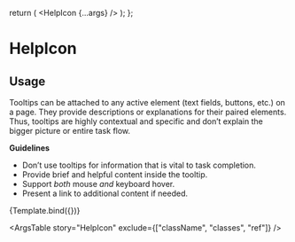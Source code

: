 
<Meta title="UI Elements/Tooltip/HelpIcon" component={HelpIcon} />

   return (
     <HelpIcon {...args} />
   );
 };

# HelpIcon

## Usage
Tooltips can be attached to any active element (text fields, buttons, etc.) on a page. They provide descriptions or explanations for their paired elements. Thus, tooltips are highly contextual and specific and don’t explain the bigger picture or entire task flow.

**Guidelines**
- Don’t use tooltips for information that is vital to task completion.
- Provide brief and helpful content inside the tooltip.
- Support _both_ mouse _and_ keyboard hover.
- Present a link to additional content if needed.

<Canvas>
  <Story
    name="HelpIcon"
    args={{
      text: "Hello World",
      tooltipPosition: "bottom",
    }}
    argTypes={{
      text: {
        description: 'Tooltip text.',
      },
      isError: {
          description: 'Changes the icon to an error icon.'
      },
      leaveDelay: {
          description: 'Delay hiding the tooltip.'
      }
    }}
  >
    {Template.bind({})}
  </Story>
</Canvas>

<ArgsTable
  story="HelpIcon"
  exclude={["className", "classes", "ref"]}
/>